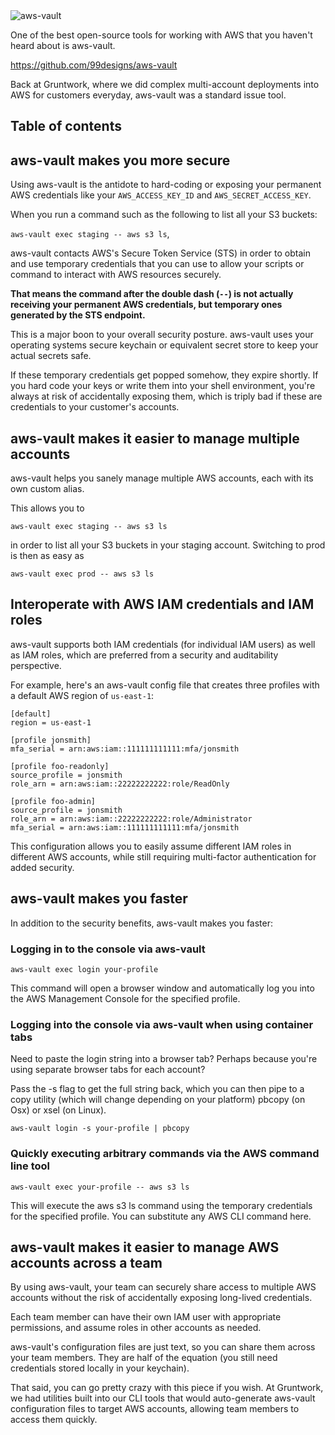 


<Image src="https://zackproser.b-cdn.net/images/aws-vault.webp" alt="aws-vault" width={800} height={600} />

One of the best open-source tools for working with AWS that you haven't heard about is aws-vault.

https://github.com/99designs/aws-vault

Back at Gruntwork, where we did complex multi-account deployments into AWS for customers everyday, aws-vault was a standard issue tool.
## Table of contents

## aws-vault makes you more secure

Using aws-vault is the antidote to hard-coding or exposing your permanent AWS credentials like your `AWS_ACCESS_KEY_ID` and `AWS_SECRET_ACCESS_KEY`.

When you run a command such as the following to list all your S3 buckets: 

`aws-vault exec staging -- aws s3 ls`,

aws-vault contacts AWS's Secure Token Service (STS) in order to obtain and use temporary credentials that you can use to allow your scripts or command to interact with AWS resources securely.

**That means the command after the double dash (`--`) is not actually receiving your permanent AWS credentials, but temporary ones generated by the STS endpoint.**

This is a major boon to your overall security posture. aws-vault uses your operating systems secure keychain or equivalent secret store to keep your actual secrets safe.

If these temporary credentials get popped somehow, they expire shortly. If you hard code your keys or write them into your shell environment, you're always at risk of accidentally exposing them, which is triply bad if these are credentials to your customer's accounts.

## aws-vault makes it easier to manage multiple accounts

aws-vault helps you sanely manage multiple AWS accounts, each with its own custom alias. 

This allows you to 

`aws-vault exec staging -- aws s3 ls` 

in order to list all your S3 buckets in your staging account. Switching to prod is then as easy as 

`aws-vault exec prod -- aws s3 ls`

## Interoperate with AWS IAM credentials and IAM roles

aws-vault supports both IAM credentials (for individual IAM users) as well as IAM roles, which are preferred from a security and auditability perspective. 

For example, here's an aws-vault config file that creates three profiles with a default AWS region of `us-east-1`: 

```
[default]
region = us-east-1

[profile jonsmith]  
mfa_serial = arn:aws:iam::111111111111:mfa/jonsmith

[profile foo-readonly]
source_profile = jonsmith
role_arn = arn:aws:iam::22222222222:role/ReadOnly

[profile foo-admin]
source_profile = jonsmith 
role_arn = arn:aws:iam::22222222222:role/Administrator
mfa_serial = arn:aws:iam::111111111111:mfa/jonsmith
```

This configuration allows you to easily assume different IAM roles in different AWS accounts, while still requiring multi-factor authentication for added security.

## aws-vault makes you faster

In addition to the security benefits, aws-vault makes you faster:

### Logging in to the console via aws-vault

`aws-vault exec login your-profile`

This command will open a browser window and automatically log you into the AWS Management Console for the specified profile. 

### Logging into the console via aws-vault when using container tabs

Need to paste the login string into a browser tab? Perhaps because you're using separate browser tabs for each account?

Pass the -s flag to get the full string back, which you can then pipe to a copy utility (which will change depending on your platform) pbcopy (on Osx) or xsel (on Linux).

`aws-vault login -s your-profile | pbcopy`

### Quickly executing arbitrary commands via the AWS command line tool

`aws-vault exec your-profile -- aws s3 ls`

This will execute the aws s3 ls command using the temporary credentials for the specified profile. You can substitute any AWS CLI command here.

## aws-vault makes it easier to manage AWS accounts across a team

By using aws-vault, your team can securely share access to multiple AWS accounts without the risk of accidentally exposing long-lived credentials. 

Each team member can have their own IAM user with appropriate permissions, and assume roles in other accounts as needed.

aws-vault's configuration files are just text, so you can share them across your team members. They are half of the equation (you still need credentials stored locally in your keychain).

That said, you can go pretty crazy with this piece if you wish. At Gruntwork, we had utilities built into our CLI tools that would auto-generate aws-vault configuration files to target AWS accounts, allowing team members to access them quickly. 
